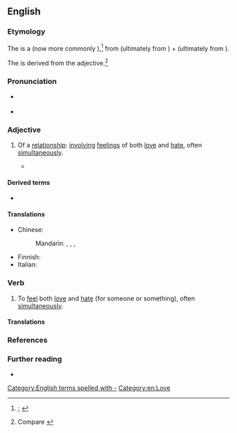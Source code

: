 ==English==
{{was wotd|2021|February|15}}

===Etymology===
{{root|en|ine-pro|*lewbʰ-|*keh₂d-}}
The {{glossary|adjective}} is a {{calque|en|de|Liebe-Hass|nocap=1}} (now more commonly {{m|de|Hassliebe|t=love-hate relationship}}),<ref>{{R:OED Online|subentry=love-hate|subpos=n|subid=38908869|entry=love|pos=''n.''{{sup|1}}|noformat=1|id=110566|date=June 2008|nodot=1}}; {{R:Lexico|pos=adj}}</ref> from {{m|de|Liebe|t=love; relationship of love}} (ultimately from {{der|en|ine-pro|*lewbʰ-|t=to love}}) + {{m|de|Hass|t=hate; hatred}} (ultimately from {{der|en|ine-pro|*keh₂d-|t=anger; hatred}}).

The {{glossary|verb}} is derived from the adjective.<ref>Compare {{R:OED Online|subentry=love-hate|subpos=v|subid=122510700|entry=love|pos=''n.''{{sup|1}}|noformat=1|id=110566|date=June 2008}}</ref>

===Pronunciation===
* {{a|RP|GA}} {{IPA|en|/ˌlʌvˈheɪt/}}
* {{rhymes|en|eɪt}}

===Adjective===
{{en-adj|-|head=[[love]]-[[hate]]}}

# {{lb|en|originally|psychoanalysis}} Of a [[relationship]]: [[involve|involving]] [[feeling#Noun|feelings]] of both [[love#Noun|love]] and [[hate#Noun|hate]], often [[simultaneously]].
#* {{quote-web|en|author=Jesse Hassenger|title=Disney Goes Viral with an Ambitious, Overstuffed ''{{w|Wreck-It Ralph}}'' Sequel|archiveurl=https://web.archive.org/web/20191121090639/https://film.avclub.com/disney-goes-viral-with-an-ambitious-overstuffed-wreck-1830370111|archivedate=21 November 2019|work={{w|The A.V. Club}}|date=14 November 2018|passage=Still, the movie [''{{w|Ralph Breaks the Internet}}''] manages to locate some gentle satire in our culture's '''love-hate''' relationship with the internet. At one point, Ralph must attain a certain level of viral popularity, assisted by the BuzzFeed-esque content guru Yesss ({{w|Taraji P. Henson}}), and the movie is savvy about how accidental spikes in fame can turn into cynical algorithm manipulation.}}

====Derived terms====
* {{l|en|love-hatred}}

====Translations====
{{trans-top|involving feelings of both love and hate, often simultaneously}}
* Chinese:
*: Mandarin: {{t|cmn|[[愛]][[恨]][[交加]]}}, {{t|cmn|[[爱]][[恨]][[交加]]|tr=àihènjiāojiā}}, {{t|cmn|[[愛]][[恨]][[交織]]}}, {{t|cmn|[[爱]][[恨]][[交织]]|tr=àihènjiāozhī}}
{{trans-mid}}
* Finnish: {{t|fi|[[viha]]-[[rakkaus]]-}} {{qualifier|see [[viha-rakkaussuhde]]}}
* Italian: {{t|it|odiosamato}}
{{trans-bottom}}

===Verb===
{{en-verb|love-hat}}

# {{lb|en|transitive}} To [[feel#Verb|feel]] both [[love#Noun|love]] and [[hate#Noun|hate]] (for someone or something), often [[simultaneously]].

====Translations====
{{trans-top|to feel both love and hate (for someone or something), often simultaneously}}
{{trans-mid}}
{{trans-bottom}}

===References===
<references/>

===Further reading===
* {{pedia|love–hate relationship}}

[[Category:English terms spelled with -]]
[[Category:en:Love]]